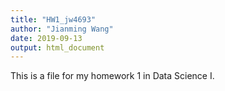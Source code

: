 ```yaml
---
title: "HW1_jw4693"
author: "Jianming Wang"
date: 2019-09-13
output: html_document
---
```


This is a file for my homework 1 in Data Science I.